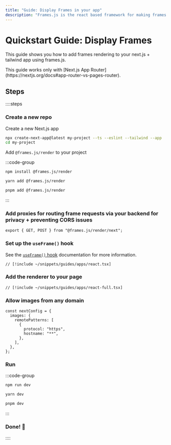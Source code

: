```yaml
---
title: "Guide: Display Frames in your app"
description: "Frames.js is the react based framework for making frames. Debugger included."
---
```



# Quickstart Guide: Display Frames

This guide shows you how to add frames rendering to your next.js + tailwind app using frames.js.

<Callout type="warning">
  This guide works only with [Next.js App
  Router](https://nextjs.org/docs#app-router-vs-pages-router).
</Callout>

## Steps

::::steps

### Create a new repo

Create a new Next.js app

```sh
npx create-next-app@latest my-project --ts --eslint --tailwind --app
cd my-project
```

Add `@frames.js/render` to your project

:::code-group

```bash [npm]
npm install @frames.js/render
```

```bash [yarn]
yarn add @frames.js/render
```

```bash [pnpm]
pnpm add @frames.js/render
```

:::

### Add proxies for routing frame requests via your backend for privacy + preventing CORS issues

```tsx [./app/frames/route.tsx]
export { GET, POST } from "@frames.js/render/next";
```

### Set up the `useFrame()` hook

See the [`useFrame()` hook](/reference/render/use-frame) documentation for more information.

```tsx
// [!include ~/snippets/guides/apps/react.tsx]
```

### Add the renderer to your page

```tsx
// [!include ~/snippets/guides/apps/react-full.tsx]
```

### Allow images from any domain

```tsx [next.config.js]
const nextConfig = {
  images: {
    remotePatterns: [
      {
        protocol: "https",
        hostname: "**",
      },
    ],
  },
};
```

### Run

:::code-group

```bash [npm]
npm run dev
```

```bash [yarn]
yarn dev
```

```bash [pnpm]
pnpm dev
```

:::

### Done! 🎉

::::
